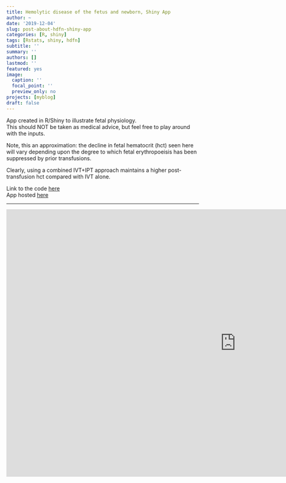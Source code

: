 ```yaml
---
title: Hemolytic disease of the fetus and newborn, Shiny App
author: ~
date: '2019-12-04'
slug: post-about-hdfn-shiny-app
categories: [R, shiny]
tags: [Rstats, shiny, hdfn]
subtitle: ''
summary: ''
authors: []
lastmod: ''
featured: yes
image:
  caption: ''
  focal_point: ''
  preview_only: no
projects: [myblog]
draft: false
---
```

App created in R/Shiny to illustrate fetal physiology.  
This should NOT be taken as medical advice, but feel free to play around with the inputs.

Note, this an approximation: the decline in fetal hematocrit (hct) seen here will vary depending upon the degree to which fetal erythropoeisis has been suppressed by prior transfusions.  

Clearly, using a combined IVT+IPT approach maintains a higher post-transfusion hct compared with IVT alone.  

Link to the code [here](https://github.com/berghe01/HDFN-Shiny-App)  
App hosted [here](https://eric-bergh.shinyapps.io/HDFN-Shiny-App/)

------  

<iframe width="1200" height="700" scrolling="yes" frameborder="no" src="https://eric-bergh.shinyapps.io/HDFN-Shiny-App/"> </iframe>



